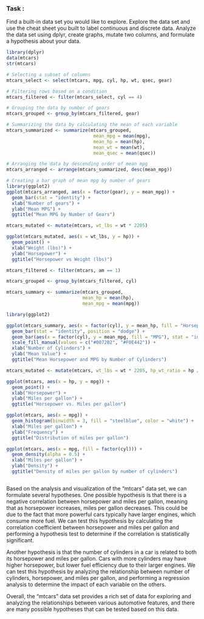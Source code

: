 ### Task :

Find a built-in data set you would like to explore. Explore the data set and use the cheat sheet you built to label continuous and discrete data. Analyze the data set using dplyr, create graphs, mutate two columns, and formulate a hypothesis about your data.

```{r}
library(dplyr)
data(mtcars)
str(mtcars)

```

```{r}
# Selecting a subset of columns
mtcars_select <- select(mtcars, mpg, cyl, hp, wt, qsec, gear)

# Filtering rows based on a condition
mtcars_filtered <- filter(mtcars_select, cyl == 4)

# Grouping the data by number of gears
mtcars_grouped <- group_by(mtcars_filtered, gear)

# Summarizing the data by calculating the mean of each variable
mtcars_summarized <- summarize(mtcars_grouped,
                                mean_mpg = mean(mpg),
                                mean_hp = mean(hp),
                                mean_wt = mean(wt),
                                mean_qsec = mean(qsec))

# Arranging the data by descending order of mean mpg
mtcars_arranged <- arrange(mtcars_summarized, desc(mean_mpg))

# Creating a bar graph of mean mpg by number of gears
library(ggplot2)
ggplot(mtcars_arranged, aes(x = factor(gear), y = mean_mpg)) + 
  geom_bar(stat = "identity") +
  xlab("Number of gears") +
  ylab("Mean MPG") +
  ggtitle("Mean MPG by Number of Gears")

```

```{r}
mtcars_mutated <- mutate(mtcars, wt_lbs = wt * 2205)

```

```{r}
ggplot(mtcars_mutated, aes(x = wt_lbs, y = hp)) +
  geom_point() +
  xlab("Weight (lbs)") +
  ylab("Horsepower") +
  ggtitle("Horsepower vs Weight (lbs)")

```

```{r}
mtcars_filtered <- filter(mtcars, am == 1)

```

```{r}
mtcars_grouped <- group_by(mtcars_filtered, cyl)

mtcars_summary <- summarize(mtcars_grouped,
                            mean_hp = mean(hp),
                            mean_mpg = mean(mpg))

```

```{r}
library(ggplot2)

ggplot(mtcars_summary, aes(x = factor(cyl), y = mean_hp, fill = "Horsepower")) +
  geom_bar(stat = "identity", position = "dodge") +
  geom_bar(aes(x = factor(cyl), y = mean_mpg, fill = "MPG"), stat = "identity", position = "dodge") +
  scale_fill_manual(values = c("#0072B2", "#F0E442")) +
  xlab("Number of Cylinders") +
  ylab("Mean Value") +
  ggtitle("Mean Horsepower and MPG by Number of Cylinders")

```

```{r}
mtcars_mutated <- mutate(mtcars, wt_lbs = wt * 2205, hp_wt_ratio = hp / (wt_lbs / 1000))

```

```{r}
ggplot(mtcars, aes(x = hp, y = mpg)) +
  geom_point() +
  xlab("Horsepower") +
  ylab("Miles per gallon") +
  ggtitle("Horsepower vs. Miles per gallon")

```

```{r}
ggplot(mtcars, aes(x = mpg)) +
  geom_histogram(binwidth = 3, fill = "steelblue", color = "white") +
  xlab("Miles per gallon") +
  ylab("Frequency") +
  ggtitle("Distribution of miles per gallon")

```

```{r}
ggplot(mtcars, aes(x = mpg, fill = factor(cyl))) +
  geom_density(alpha = 0.5) +
  xlab("Miles per gallon") +
  ylab("Density") +
  ggtitle("Density of miles per gallon by number of cylinders")

```

```{r}

```

Based on the analysis and visualization of the "mtcars" data set, we can formulate several hypotheses. One possible hypothesis is that there is a negative correlation between horsepower and miles per gallon, meaning that as horsepower increases, miles per gallon decreases. This could be due to the fact that more powerful cars typically have larger engines, which consume more fuel. We can test this hypothesis by calculating the correlation coefficient between horsepower and miles per gallon and performing a hypothesis test to determine if the correlation is statistically significant.

Another hypothesis is that the number of cylinders in a car is related to both its horsepower and miles per gallon. Cars with more cylinders may have higher horsepower, but lower fuel efficiency due to their larger engines. We can test this hypothesis by analyzing the relationship between number of cylinders, horsepower, and miles per gallon, and performing a regression analysis to determine the impact of each variable on the others.

Overall, the "mtcars" data set provides a rich set of data for exploring and analyzing the relationships between various automotive features, and there are many possible hypotheses that can be tested based on this data.
